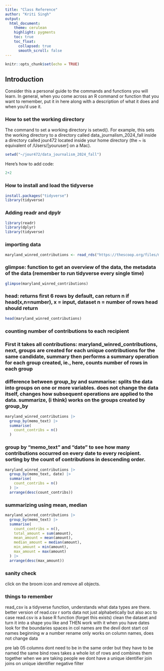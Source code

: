```yaml
---
title: "Class Reference"
author: "Kriti Singh"
output:
  html_document:
    theme: cerulean
    highlight: pygments
    toc: true
    toc_float:
      collapsed: true
      smooth_scroll: false
---
```


```r
knitr::opts_chunk$set(echo = TRUE)
```

## Introduction

Consider this a personal guide to the commands and functions you will learn. In general, when you come across an R command or function that you want to remember, put it in here along with a description of what it does and when you'd use it.

### How to set the working directory

The command to set a working directory is setwd(). For example, this sets the working directory to a directory called data_journalism_2024_fall inside a directory called jour472 located inside your home directory (the ~ is equivalent of /Users/[youruser] on a Mac).

```r
setwd("~/jour472/data_journalism_2024_fall")
```
Here's how to add code: 
```r
2+2
```

### How to install and load the tidyverse

```r
install.packages("tidyverse")
library(tidyverse)
```

### Adding readr and dpylr
```r
library(readr)
library(dplyr)
library(tidyverse)
```

### importing data
```r
maryland_winred_contributions <- read_rds("https://thescoop.org/files/maryland_winred.rds")
```

### glimpse: function to get an overview of the data, the metadata of the data (remember to run tidyverse every single time)
```r
glimpse(maryland_winred_contributions)
```
### head: returns first 6 rows by default, can return n if head(x,n=number), x = input, dataset n = number of rows head should return
```r
head(maryland_winred_contributions)
```
### counting number of contributions to each recipient

### First it takes all contributions: maryland_winred_contributions, next, groups are created for each unique contributions for the same candidate, summary then performs a summary operation for each group created, ie., here, counts number of rows in each group

### difference between group_by and summarise: splits the data into groups on one or more variables. does not change the data itself, changes how subsequent operations are applied to the data. summarize, (i think) works on the groups created by group_by
```r
maryland_winred_contributions |>
  group_by(memo_text) |>
  summarise(
    count_contribs = n()
  )
```
### group by “memo_text” and “date” to see how many contributions occurred on every date to every recipient. sorting by the count of contributions in descending order.
```r
maryland_winred_contributions |>
  group_by(memo_text, date) |>
  summarise(
    count_contribs = n()
  ) |>
  arrange(desc(count_contribs))
```
### summarizing using mean, median
```r
maryland_winred_contributions |>
  group_by(memo_text) |>
  summarise(
    count_contribs = n(),
    total_amount = sum(amount),
    mean_amount = mean(amount),
    median_amount = median(amount),
    min_amount = min(amount),
    max_amount = max(amount)
  ) |>
  arrange(desc(max_amount))
```
### sanity check
click on the broom icon and remove all objects. 

### things to remember
read_csv is a tidyverse function, understands what data types are there. better version of read.csv
r sorts data not just alphabetically but also acc to case 
read.csv is a base R function (forget this exists)
clean the dataset and turn it into a shape you like and THEN work with it
when you have dates look for the boundaries
spaces in col names are the devil 
dont start col names beginning w a number
rename only works on column names, does not change data 

pre lab 05 columns dont need to be in the same order but they have to be named the same
bind rows takes a whole lot of rows and combines them together
when we are taking people we dont have a unique identifier 
join joins on unique identifier
negative filter 